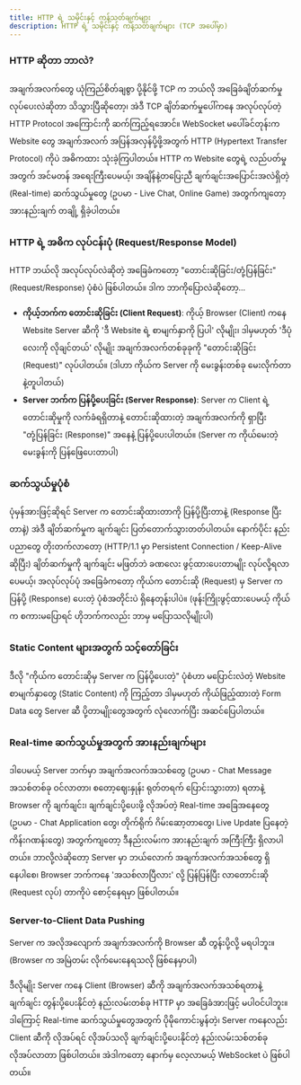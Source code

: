 ```yaml
---
title: HTTP ရဲ့ သမိုင်းနှင့် ကန့်သတ်ချက်များ
description: HTTP ရဲ့ သမိုင်းနှင့် ကန့်သတ်ချက်များ (TCP အပေါ်မှာ)
---
```



### HTTP ဆိုတာ ဘာလဲ?

အချက်အလက်တွေ ယုံကြည်စိတ်ချစွာ ပို့နိုင်ဖို့ TCP က ဘယ်လို အခြေခံချိတ်ဆက်မှု လုပ်ပေးလဲဆိုတာ သိသွားပြီဆိုတော့၊ အဲဒီ TCP ချိတ်ဆက်မှုပေါ်ကနေ အလုပ်လုပ်တဲ့ HTTP Protocol အကြောင်းကို ဆက်ကြည့်ရအောင်။ WebSocket မပေါ်ခင်တုန်းက Website တွေ အချက်အလက် အပြန်အလှန်ပို့ဖို့အတွက် HTTP (Hypertext Transfer Protocol) ကိုပဲ အဓိကထား သုံးခဲ့ကြပါတယ်။ HTTP က Website တွေရဲ့ လည်ပတ်မှုအတွက် အင်မတန် အရေးကြီးပေမယ့်၊ အချိန်နဲ့တပြေးညီ ချက်ချင်းအပြောင်းအလဲရှိတဲ့ (Real-time) ဆက်သွယ်မှုတွေ (ဥပမာ - Live Chat, Online Game) အတွက်ကျတော့ အားနည်းချက် တချို့ ရှိခဲ့ပါတယ်။

### HTTP ရဲ့ အဓိက လုပ်ငန်းပုံ (Request/Response Model)

HTTP ဘယ်လို အလုပ်လုပ်လဲဆိုတဲ့ အခြေခံကတော့ "တောင်းဆိုခြင်း/တုံ့ပြန်ခြင်း" (Request/Response) ပုံစံပဲ ဖြစ်ပါတယ်။ ဒါက ဘာကိုပြောလဲဆိုတော့...

- **ကိုယ့်ဘက်က တောင်းဆိုခြင်း (Client Request)**: ကိုယ့် Browser (Client) ကနေ Website Server ဆီကို 'ဒီ Website ရဲ့ စာမျက်နှာကို ပြပါ' လိုမျိုး၊ ဒါမှမဟုတ် 'ဒီပုံလေးကို လိုချင်တယ်' လိုမျိုး အချက်အလက်တစ်ခုခုကို "တောင်းဆိုခြင်း (Request)" လုပ်ပါတယ်။ (ဒါဟာ ကိုယ်က Server ကို မေးခွန်းတစ်ခု မေးလိုက်တာနဲ့တူပါတယ်)
- **Server ဘက်က ပြန်ပို့ပေးခြင်း (Server Response)**: Server က Client ရဲ့ တောင်းဆိုမှုကို လက်ခံရရှိတာနဲ့ တောင်းဆိုထားတဲ့ အချက်အလက်ကို ရှာပြီး "တုံ့ပြန်ခြင်း (Response)" အနေနဲ့ ပြန်ပို့ပေးပါတယ်။ (Server က ကိုယ်မေးတဲ့ မေးခွန်းကို ပြန်ဖြေပေးတာပါ)

<ContentImage src={requestResponse} alt="HTTP request response" />

### ဆက်သွယ်မှုပုံစံ

ပုံမှန်အားဖြင့်ဆိုရင် Server က တောင်းဆိုထားတာကို ပြန်ပို့ပြီးတာနဲ့ (Response ပြီးတာနဲ့) အဲဒီ ချိတ်ဆက်မှုက ချက်ချင်း ပြတ်တောက်သွားတတ်ပါတယ်။ နောက်ပိုင်း နည်းပညာတွေ တိုးတက်လာတော့ (HTTP/1.1 မှာ Persistent Connection / Keep-Alive ဆိုပြီး) ချိတ်ဆက်မှုကို ချက်ချင်း မဖြတ်ဘဲ ခဏလေး ဖွင့်ထားပေးတာမျိုး လုပ်လို့ရလာပေမယ့်၊ အလုပ်လုပ်ပုံ အခြေခံကတော့ ကိုယ်က တောင်းဆို (Request) မှ Server က ပြန်ပို့ (Response) ပေးတဲ့ ပုံစံအတိုင်းပဲ ရှိနေတုန်းပါပဲ။ (ဖုန်းကြိုးဖွင့်ထားပေမယ့် ကိုယ်က စကားမပြောရင် ဟိုဘက်ကလည်း ဘာမှ မပြောသလိုမျိုးပါ)

### Static Content များအတွက် သင့်တော်ခြင်း

ဒီလို "ကိုယ်က တောင်းဆိုမှ Server က ပြန်ပို့ပေးတဲ့" ပုံစံဟာ မပြောင်းလဲတဲ့ Website စာမျက်နှာတွေ (Static Content) ကို ကြည့်တာ ဒါမှမဟုတ် ကိုယ်ဖြည့်ထားတဲ့ Form Data တွေ Server ဆီ ပို့တာမျိုးတွေအတွက် လုံလောက်ပြီး အဆင်ပြေပါတယ်။

### Real-time ဆက်သွယ်မှုအတွက် အားနည်းချက်များ

ဒါပေမယ့် Server ဘက်မှာ အချက်အလက်အသစ်တွေ (ဥပမာ - Chat Message အသစ်တစ်ခု ဝင်လာတာ၊ စတော့ဈေးနှုန်း ရုတ်တရက် ပြောင်းသွားတာ) ရတာနဲ့ Browser ကို ချက်ချင်း၊ ချက်ချင်းပို့ပေးဖို့ လိုအပ်တဲ့ Real-time အခြေအနေတွေ (ဥပမာ - Chat Application တွေ၊ တိုက်ရိုက် ဂိမ်းဆော့တာတွေ၊ Live Update ပြနေတဲ့ ကိန်းဂဏန်းတွေ) အတွက်ကျတော့ ဒီနည်းလမ်းက အားနည်းချက် အကြီးကြီး ရှိလာပါတယ်။ ဘာလို့လဲဆိုတော့ Server မှာ ဘယ်လောက် အချက်အလက်အသစ်တွေ ရှိနေပါစေ၊ Browser ဘက်ကနေ 'အသစ်လာပြီလား' လို့ ပြန်ပြန်ပြီး လာတောင်းဆို (Request လုပ်) တာကိုပဲ စောင့်နေရမှာ ဖြစ်ပါတယ်။

### Server-to-Client Data Pushing

Server က အလိုအလျောက် အချက်အလက်ကို Browser ဆီ တွန်းပို့လို့ မရပါဘူး။ (Browser က အမြဲတမ်း လိုက်မေးနေရသလို ဖြစ်နေမှာပါ)

ဒီလိုမျိုး Server ကနေ Client (Browser) ဆီကို အချက်အလက်အသစ်ရတာနဲ့ ချက်ချင်း တွန်းပို့ပေးနိုင်တဲ့ နည်းလမ်းတစ်ခု HTTP မှာ အခြေခံအားဖြင့် မပါဝင်ပါဘူး။ ဒါကြောင့် Real-time ဆက်သွယ်မှုတွေအတွက် ပိုမိုကောင်းမွန်တဲ့၊ Server ကနေလည်း Client ဆီကို လိုအပ်ရင် လိုအပ်သလို ချက်ချင်းပို့ပေးနိုင်တဲ့ နည်းလမ်းသစ်တစ်ခု လိုအပ်လာတာ ဖြစ်ပါတယ်။ အဲဒါကတော့ နောက်မှ လေ့လာမယ့် WebSocket ပဲ ဖြစ်ပါတယ်။
